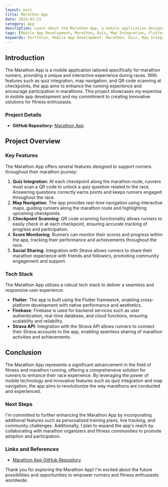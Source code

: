 ```yaml
---
layout: post
title: Marathon App
date: 2024-03-23
category: App
description: Learn about the Marathon App, a mobile application designed for marathon runners, featuring quiz integration and map navigation with QR code scanning at checkpoints.
tags: [Mobile App Development, Marathon, Quiz, Map Integration, Flutter, Firebase, Strava]
keywords: Portfolio, Mobile App Development, Marathon, Quiz, Map Integration, Flutter, Firebase, Strava
---
```


## Introduction

The Marathon App is a mobile application tailored specifically for marathon runners, providing a unique and interactive experience during races. With features such as quiz integration, map navigation, and QR code scanning at checkpoints, the app aims to enhance the running experience and encourage participation in marathons. This project showcases my expertise in mobile app development and my commitment to creating innovative solutions for fitness enthusiasts.

### Project Details

- **GitHub Repository:** [Marathon App](https://github.com/uumair327/gdscmarathon.git)

## Project Overview

### Key Features

The Marathon App offers several features designed to support runners throughout their marathon journey:

1. **Quiz Integration**: At each checkpoint along the marathon route, runners must scan a QR code to unlock a quiz question related to the race. Answering questions correctly earns points and keeps runners engaged throughout the race.
2. **Map Navigation**: The app provides real-time navigation using interactive maps, guiding runners along the marathon route and highlighting upcoming checkpoints.
3. **Checkpoint Scanning**: QR code scanning functionality allows runners to easily check in at each checkpoint, ensuring accurate tracking of progress and participation.
4. **Score Monitoring**: Runners can monitor their scores and progress within the app, tracking their performance and achievements throughout the race.
5. **Social Sharing**: Integration with Strava allows runners to share their marathon experience with friends and followers, promoting community engagement and support.

### Tech Stack

The Marathon App utilizes a robust tech stack to deliver a seamless and responsive user experience:

- **Flutter**: The app is built using the Flutter framework, enabling cross-platform development with native performance and aesthetics.
- **Firebase**: Firebase is used for backend services such as user authentication, real-time database, and cloud functions, ensuring scalability and reliability.
- **Strava API**: Integration with the Strava API allows runners to connect their Strava accounts to the app, enabling seamless sharing of marathon activities and achievements.

## Conclusion

The Marathon App represents a significant advancement in the field of fitness and marathon running, offering a comprehensive solution for runners to enhance their race experience. By leveraging the power of mobile technology and innovative features such as quiz integration and map navigation, the app aims to revolutionize the way marathons are conducted and experienced.

### Next Steps

I'm committed to further enhancing the Marathon App by incorporating additional features such as personalized training plans, live tracking, and community challenges. Additionally, I plan to expand the app's reach by collaborating with marathon organizers and fitness communities to promote adoption and participation.

### Links and References

- [Marathon App GitHub Repository](https://github.com/uumair327/gdscmarathon.git)

Thank you for exploring the Marathon App! I'm excited about the future possibilities and opportunities to empower runners and fitness enthusiasts worldwide.

